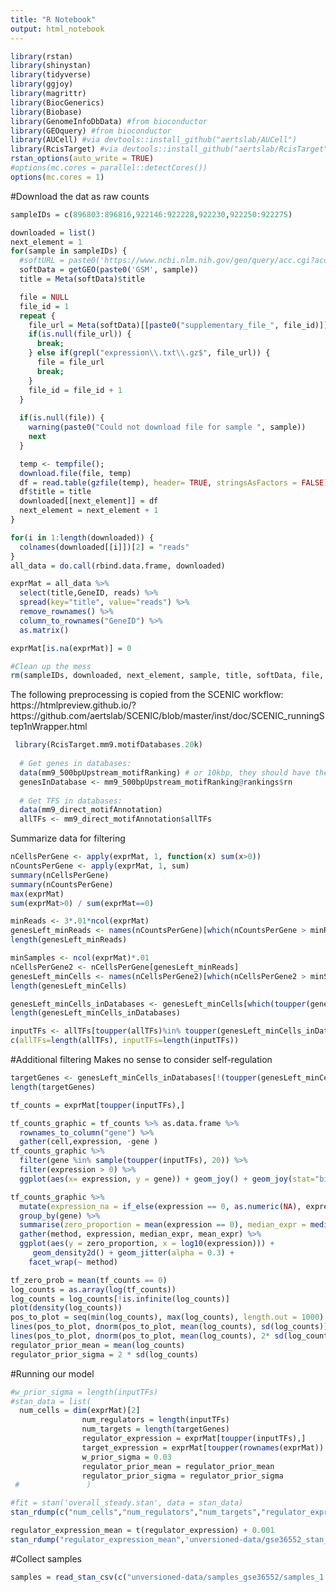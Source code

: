 ```yaml
---
title: "R Notebook"
output: html_notebook
---
```


```r
library(rstan)
library(shinystan)
library(tidyverse)
library(ggjoy)
library(magrittr)
library(BiocGenerics)
library(Biobase)
library(GenomeInfoDbData) #from bioconductor
library(GEOquery) #from bioconductor
library(AUCell) #via devtools::install_github("aertslab/AUCell")
library(RcisTarget) #via devtools::install_github("aertslab/RcisTarget")
rstan_options(auto_write = TRUE)
#options(mc.cores = parallel::detectCores())
options(mc.cores = 1)

```

#Download the dat as raw counts
```r
sampleIDs = c(896803:896816,922146:922228,922230,922250:922275)

downloaded = list()
next_element = 1
for(sample in sampleIDs) {
  #softURL = paste0('https://www.ncbi.nlm.nih.gov/geo/query/acc.cgi?acc=GSM',sample,'&targ=self&form=text&view=quick')
  softData = getGEO(paste0('GSM', sample))
  title = Meta(softData)$title

  file = NULL
  file_id = 1
  repeat {
    file_url = Meta(softData)[[paste0("supplementary_file_", file_id)]]
    if(is.null(file_url)) {
      break;
    } else if(grepl("expression\\.txt\\.gz$", file_url)) {
      file = file_url
      break;
    }
    file_id = file_id + 1
  }
  
  if(is.null(file)) {
    warning(paste0("Could not download file for sample ", sample))
    next
  }

  temp <- tempfile();
  download.file(file, temp)
  df = read.table(gzfile(temp), header= TRUE, stringsAsFactors = FALSE)
  df$title = title
  downloaded[[next_element]] = df
  next_element = next_element + 1
}

for(i in 1:length(downloaded)) {
  colnames(downloaded[[i]])[2] = "reads"
}
all_data = do.call(rbind.data.frame, downloaded)

exprMat = all_data %>% 
  select(title,GeneID, reads) %>%
  spread(key="title", value="reads") %>%
  remove_rownames() %>%
  column_to_rownames("GeneID") %>%
  as.matrix()

exprMat[is.na(exprMat)] = 0

#Clean up the mess
rm(sampleIDs, downloaded, next_element, sample, title, softData, file, file_id, file_url, temp, df, i)
```

The following preprocessing is copied from the SCENIC workflow: https://htmlpreview.github.io/?https://github.com/aertslab/SCENIC/blob/master/inst/doc/SCENIC_runningStep1nWrapper.html


```r
 library(RcisTarget.mm9.motifDatabases.20k)
  
  # Get genes in databases:
  data(mm9_500bpUpstream_motifRanking) # or 10kbp, they should have the same genes
  genesInDatabase <- mm9_500bpUpstream_motifRanking@rankings$rn
  
  # Get TFS in databases:
  data(mm9_direct_motifAnnotation)
  allTFs <- mm9_direct_motifAnnotation$allTFs
```

Summarize data for filtering

```r
nCellsPerGene <- apply(exprMat, 1, function(x) sum(x>0))
nCountsPerGene <- apply(exprMat, 1, sum)
summary(nCellsPerGene)
summary(nCountsPerGene)
max(exprMat)
sum(exprMat>0) / sum(exprMat==0)
```

```r
minReads <- 3*.01*ncol(exprMat)
genesLeft_minReads <- names(nCountsPerGene)[which(nCountsPerGene > minReads)]
length(genesLeft_minReads)

minSamples <- ncol(exprMat)*.01
nCellsPerGene2 <- nCellsPerGene[genesLeft_minReads]
genesLeft_minCells <- names(nCellsPerGene2)[which(nCellsPerGene2 > minSamples)]
length(genesLeft_minCells)

genesLeft_minCells_inDatabases <- genesLeft_minCells[which(toupper(genesLeft_minCells) %in% toupper(genesInDatabase))]
length(genesLeft_minCells_inDatabases)
```


```r
inputTFs <- allTFs[toupper(allTFs)%in% toupper(genesLeft_minCells_inDatabases)]
c(allTFs=length(allTFs), inputTFs=length(inputTFs))
```
#Additional filtering
Makes no sense to consider self-regulation
```r
targetGenes <- genesLeft_minCells_inDatabases[!(toupper(genesLeft_minCells_inDatabases) %in% toupper(allTFs))]
length(targetGenes)
```

```r
tf_counts = exprMat[toupper(inputTFs),]

tf_counts_graphic = tf_counts %>% as.data.frame %>%
  rownames_to_column("gene") %>%
  gather(cell,expression, -gene )
tf_counts_graphic %>% 
  filter(gene %in% sample(toupper(inputTFs), 20)) %>%
  filter(expression > 0) %>%
  ggplot(aes(x= expression, y = gene)) + geom_joy() + geom_joy(stat="binline", fill = "green", fill_alpha = 0.1, alpha = 0.2) + scale_x_log10()

tf_counts_graphic %>% 
  mutate(expression_na = if_else(expression == 0, as.numeric(NA), expression)) %>%
  group_by(gene) %>%
  summarise(zero_proportion = mean(expression == 0), median_expr = median(expression_na, na.rm = TRUE), mean_expr = mean(expression_na, na.rm = TRUE)) %>%
  gather(method, expression, median_expr, mean_expr) %>%
  ggplot(aes(y = zero_proportion, x = log10(expression))) + 
     geom_density2d() + geom_jitter(alpha = 0.3) +
    facet_wrap(~ method)

tf_zero_prob = mean(tf_counts == 0)
log_counts = as.array(log(tf_counts))
log_counts = log_counts[!is.infinite(log_counts)]
plot(density(log_counts))
pos_to_plot = seq(min(log_counts), max(log_counts), length.out = 1000)
lines(pos_to_plot, dnorm(pos_to_plot, mean(log_counts), sd(log_counts)), col = "blue") 
lines(pos_to_plot, dnorm(pos_to_plot, mean(log_counts), 2* sd(log_counts)), col = "orange") 
regulator_prior_mean = mean(log_counts)
regulator_prior_sigma = 2 * sd(log_counts)
```


#Running our model
```r
#w_prior_sigma = length(inputTFs)
#stan_data = list(
  num_cells = dim(exprMat)[2]
                num_regulators = length(inputTFs)
                num_targets = length(targetGenes)
                regulator_expression = exprMat[toupper(inputTFs),]
                target_expression = exprMat[toupper(rownames(exprMat)) %in% toupper(targetGenes),]
                w_prior_sigma = 0.03
                regulator_prior_mean = regulator_prior_mean
                regulator_prior_sigma = regulator_prior_sigma
 #               )  

#fit = stan('overall_steady.stan', data = stan_data)
stan_rdump(c("num_cells","num_regulators","num_targets","regulator_expression","target_expression","w_prior_sigma","regulator_prior_sigma","regulator_prior_mean"), 'unversioned-data/gse36552_stan_input')

regulator_expression_mean = t(regulator_expression) + 0.001
stan_rdump("regulator_expression_mean",'unversioned-data/gse36552_stan_init')

```

#Collect samples
```r
samples = read_stan_csv(c("unversioned-data/samples_gse36552/samples_1.csv", "unversioned-data/samples_gse36552/samples_2.csv", "unversioned-data/samples_gse36552/samples_3.csv"))

```

